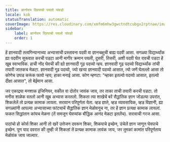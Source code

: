 ```yaml
---
title: ज्ञानोदय दिवपाचो पयलो पांवडो
locale: kok
statusTranslation: automatic
coverImage: https://res.cloudinary.com/xmfm6mhw3gwctndtcubgx2rptnae/image/upload/v1741354450/small_cover_introduccion_a_la_gnosis_57a3fc8d72.webp
sidebar:
    label: ज्ञानोदय दिवपाचो पयलो पांवडो
    order: 1
---
```

हें ज्ञानवादी तत्वगिन्यानाच्या अभ्यासाची प्रस्तावना पदवी वा ज्ञानचक्षुची बाह्य पदवी आसा. सगळ्या विद्यार्थ्यांक ह्या पदवीन सुरूवात करची पडटा आनी मागीर क्रमान पयली, दुसरी, तिसरी, अशी पदवी घेत रावची पडटा हें खूब स्वाभाविक. हाची नोंद घेवची की ह्यो ज्ञानवादी गूढ पदव्यो न्हय. ज्ञानवादी गूढ पदव्यो विद्यार्थ्यांक तांची तयारी जातकच मेळटा. ज्ञानवादी गूढ पदव्यो, ज्‍यो खऱ्या ज्ञानवादी पदव्यो आसात, त्यो जणें घेतल्लो आसा तो कोणेच उघड करूंक फावो न्हय; हाका मनाई आसा. कोण म्हणटा: "म्हाका इतल्यो पदव्यो आसात, इतल्यो दीक्षा आसात", तो बेईमान आसा.

जर एकाद्र्या मनशाक इंजिनियर, वकील वा दोतोर जावंक जाय, तर ताका ताची तयारी करची पडटा. तो मनीस शाळेक वतलो आनी खूब अभ्यास करतलो. शिकता त्या शाखेचें बरें सैद्धांतिक ज्ञान जोडल्या उपरांत, शिकलेलें तो प्रत्यक्ष कामाक लायता. सरावान परिपूर्णता येता. व्हड ज्ञाते, व्हड व्यावसायिक, व्हड विज्ञानी, ह्या सगळ्यांनी आपल्या अभ्यासाच्या फांट्याचें सैद्धांतिक ज्ञान मेळोवनूच ना, तर हें ज्ञान प्रत्यक्ष कामाक लायलां. फकत सिद्धांतान कांयच मेळना (तें समजून घेवप्यांक बौद्धिक आनंद मेळटा इतलेंच). सरावाची गरज आसा.

पाठांचो हो कोर्स शिका आनी तो खरें उत्तेजन दवरून शिका, शिकपाचे इच्छेन, उंचेलें ज्ञान जाणून घेवपाचे इच्छेन. पूण याद दवरात की तुम्ही जें शिकलां तें प्रत्यक्ष कामाक लावंक जाय, जर तुमकां कामांत परिपूर्णताय मेळोवंक जाय जाल्यार.
